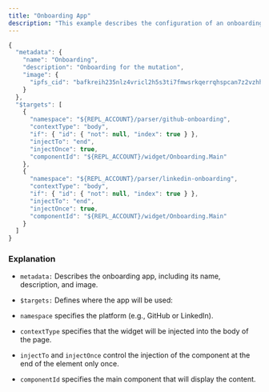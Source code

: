 ```yaml
---
title: "Onboarding App"
description: "This example describes the configuration of an onboarding app for multiple platforms, such as GitHub and LinkedIn, X."
---
```


```javascript
{
  "metadata": {
    "name": "Onboarding",
    "description": "Onboarding for the mutation",
    "image": {
      "ipfs_cid": "bafkreih235nlz4vricl2h5s3ti7fmwsrkqerrqhspcan7z2vzhh5ebjk7y"
    }
  },
  "$targets": [
    {
      "namespace": "${REPL_ACCOUNT}/parser/github-onboarding",
      "contextType": "body",
      "if": { "id": { "not": null, "index": true } },
      "injectTo": "end",
      "injectOnce": true,
      "componentId": "${REPL_ACCOUNT}/widget/Onboarding.Main"
    },
    {
      "namespace": "${REPL_ACCOUNT}/parser/linkedin-onboarding",
      "contextType": "body",
      "if": { "id": { "not": null, "index": true } },
      "injectTo": "end",
      "injectOnce": true,
      "componentId": "${REPL_ACCOUNT}/widget/Onboarding.Main"
    }
  ]
}
```

### Explanation[​](https://docs.apps.dapplets.org/docs/examples/examples-of-app-configurations#explanation "Direct link to Explanation")

* `metadata:` Describes the onboarding app, including its name, description, and image.

* `$targets:` Defines where the app will be used:

* `namespace` specifies the platform (e.g., GitHub or LinkedIn).

* `contextType` specifies that the widget will be injected into the body of the page.

* `injectTo` and `injectOnce` control the injection of the component at the end of the element only once.

* `componentId` specifies the main component that will display the content.